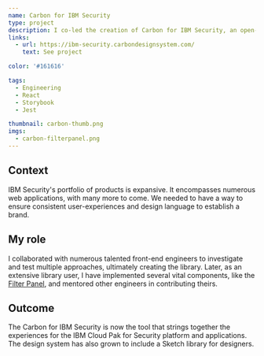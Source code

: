 ```yaml
---
name: Carbon for IBM Security
type: project
description: I co-led the creation of Carbon for IBM Security, an open-source React and SCSS component and pattern library for IBM Security.
links:
  - url: https://ibm-security.carbondesignsystem.com/
    text: See project

color: '#161616'

tags:
  - Engineering
  - React
  - Storybook
  - Jest

thumbnail: carbon-thumb.png
imgs:
  - carbon-filterpanel.png
---
```


## Context

IBM Security's portfolio of products is expansive. It encompasses numerous web applications, with many more to come. We needed to have a way to ensure consistent user-experiences and design language to establish a brand.

## My role

I collaborated with numerous talented front-end engineers to investigate and test multiple approaches, ultimately creating the library. Later, as an extensive library user, I have implemented several vital components, like the [Filter Panel](https://ibm-security.carbondesignsystem.com/?path=/story/patterns-filterpanel--default), and mentored other engineers in contributing theirs.

## Outcome

The Carbon for IBM Security is now the tool that strings together the experiences for the IBM Cloud Pak for Security platform and applications. The design system has also grown to include a Sketch library for designers.
